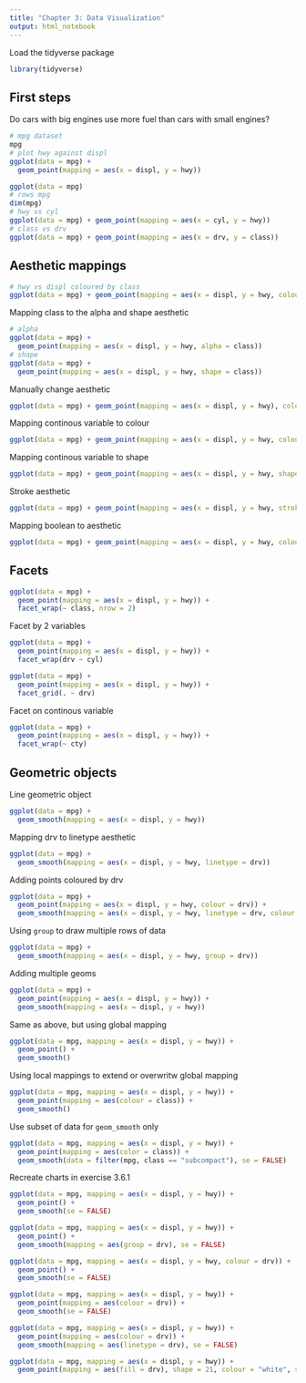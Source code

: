 ```yaml
---
title: "Chapter 3: Data Visualization"
output: html_notebook
---
```


Load the tidyverse package
```r
library(tidyverse)
```


## First steps

Do cars with big engines use more fuel than cars with small engines?

```r
# mpg dataset
mpg
# plot hwy against displ
ggplot(data = mpg) +
  geom_point(mapping = aes(x = displ, y = hwy))
```

```r
ggplot(data = mpg)
# rows mpg
dim(mpg)
# hwy vs cyl
ggplot(data = mpg) + geom_point(mapping = aes(x = cyl, y = hwy))
# class vs drv
ggplot(data = mpg) + geom_point(mapping = aes(x = drv, y = class))

```

## Aesthetic mappings
```r
# hwy vs displ coloured by class
ggplot(data = mpg) + geom_point(mapping = aes(x = displ, y = hwy, colour = class))
```

Mapping class to the alpha and shape aesthetic
```r
# alpha
ggplot(data = mpg) + 
  geom_point(mapping = aes(x = displ, y = hwy, alpha = class))
# shape
ggplot(data = mpg) + 
  geom_point(mapping = aes(x = displ, y = hwy, shape = class))
```

Manually change aesthetic
```r
ggplot(data = mpg) + geom_point(mapping = aes(x = displ, y = hwy), colour = 'blue')
```

Mapping continous variable to colour
```r
ggplot(data = mpg) + geom_point(mapping = aes(x = displ, y = hwy, colour = cty))
```

Mapping continous variable to shape
```r
ggplot(data = mpg) + geom_point(mapping = aes(x = displ, y = hwy, shape = cty))
```

Stroke aesthetic
```r
ggplot(data = mpg) + geom_point(mapping = aes(x = displ, y = hwy, stroke = cty))
```

Mapping boolean to aesthetic
```r
ggplot(data = mpg) + geom_point(mapping = aes(x = displ, y = hwy, colour = cty > 15))
```

## Facets

```r
ggplot(data = mpg) +
  geom_point(mapping = aes(x = displ, y = hwy)) +
  facet_wrap(~ class, nrow = 2)
```

Facet by 2 variables
```r
ggplot(data = mpg) +
  geom_point(mapping = aes(x = displ, y = hwy)) +
  facet_wrap(drv ~ cyl)
```

```r
ggplot(data = mpg) + 
  geom_point(mapping = aes(x = displ, y = hwy)) +
  facet_grid(. ~ drv)
```


Facet on continous variable
```r
ggplot(data = mpg) +
  geom_point(mapping = aes(x = displ, y = hwy)) +
  facet_wrap(~ cty)
```

## Geometric objects

Line geometric object
```r
ggplot(data = mpg) +
  geom_smooth(mapping = aes(x = displ, y = hwy))
```

Mapping drv to linetype aesthetic
```r
ggplot(data = mpg) + 
  geom_smooth(mapping = aes(x = displ, y = hwy, linetype = drv))
```

Adding points coloured by drv
```r
ggplot(data = mpg) + 
  geom_point(mapping = aes(x = displ, y = hwy, colour = drv)) +
  geom_smooth(mapping = aes(x = displ, y = hwy, linetype = drv, colour = drv))
```

Using `group` to draw multiple rows of data
```r
ggplot(data = mpg) +
  geom_smooth(mapping = aes(x = displ, y = hwy, group = drv))
```

Adding multiple geoms 
```r
ggplot(data = mpg) + 
  geom_point(mapping = aes(x = displ, y = hwy)) +
  geom_smooth(mapping = aes(x = displ, y = hwy))
```

Same as above, but using global mapping
```r
ggplot(data = mpg, mapping = aes(x = displ, y = hwy)) +
  geom_point() +
  geom_smooth()
```

Using local mappings to extend or overwritw global mapping
```r
ggplot(data = mpg, mapping = aes(x = displ, y = hwy)) +
  geom_point(mapping = aes(colour = class)) +
  geom_smooth()
```

Use subset of data for `geom_smooth` only
```r
ggplot(data = mpg, mapping = aes(x = displ, y = hwy)) + 
  geom_point(mapping = aes(color = class)) + 
  geom_smooth(data = filter(mpg, class == "subcompact"), se = FALSE)
```

Recreate charts in exercise 3.6.1
```r
ggplot(data = mpg, mapping = aes(x = displ, y = hwy)) +
  geom_point() +
  geom_smooth(se = FALSE)

```

```r
ggplot(data = mpg, mapping = aes(x = displ, y = hwy)) +
  geom_point() +
  geom_smooth(mapping = aes(group = drv), se = FALSE)
```

```r
ggplot(data = mpg, mapping = aes(x = displ, y = hwy, colour = drv)) +
  geom_point() +
  geom_smooth(se = FALSE)
```

```r
ggplot(data = mpg, mapping = aes(x = displ, y = hwy)) +
  geom_point(mapping = aes(colour = drv)) +
  geom_smooth(se = FALSE)
```

```r
ggplot(data = mpg, mapping = aes(x = displ, y = hwy)) +
  geom_point(mapping = aes(colour = drv)) +
  geom_smooth(mapping = aes(linetype = drv), se = FALSE)
```

```r
ggplot(data = mpg, mapping = aes(x = displ, y = hwy)) +
  geom_point(mapping = aes(fill = drv), shape = 21, colour = "white", size = 4, stroke = 2)
```


